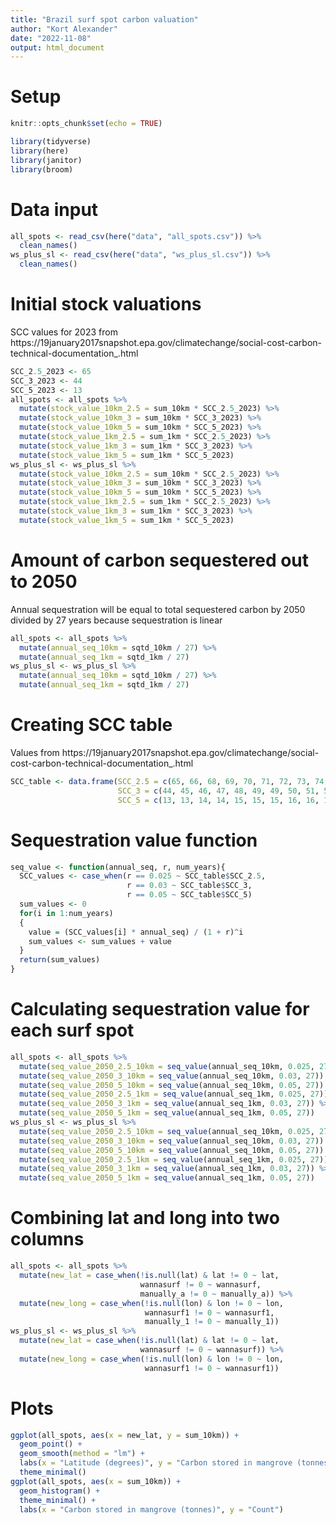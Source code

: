 ```yaml
---
title: "Brazil surf spot carbon valuation"
author: "Kort Alexander"
date: "2022-11-08"
output: html_document
---
```


# Setup

```r
knitr::opts_chunk$set(echo = TRUE)

library(tidyverse)
library(here)
library(janitor)
library(broom)
```

# Data input

```r
all_spots <- read_csv(here("data", "all_spots.csv")) %>% 
  clean_names()
ws_plus_sl <- read_csv(here("data", "ws_plus_sl.csv")) %>% 
  clean_names()
```

# Initial stock valuations

SCC values for 2023 from https://19january2017snapshot.epa.gov/climatechange/social-cost-carbon-technical-documentation_.html 

```r
SCC_2.5_2023 <- 65
SCC_3_2023 <- 44
SCC_5_2023 <- 13
all_spots <- all_spots %>% 
  mutate(stock_value_10km_2.5 = sum_10km * SCC_2.5_2023) %>% 
  mutate(stock_value_10km_3 = sum_10km * SCC_3_2023) %>% 
  mutate(stock_value_10km_5 = sum_10km * SCC_5_2023) %>% 
  mutate(stock_value_1km_2.5 = sum_1km * SCC_2.5_2023) %>% 
  mutate(stock_value_1km_3 = sum_1km * SCC_3_2023) %>% 
  mutate(stock_value_1km_5 = sum_1km * SCC_5_2023)
ws_plus_sl <- ws_plus_sl %>% 
  mutate(stock_value_10km_2.5 = sum_10km * SCC_2.5_2023) %>% 
  mutate(stock_value_10km_3 = sum_10km * SCC_3_2023) %>% 
  mutate(stock_value_10km_5 = sum_10km * SCC_5_2023) %>% 
  mutate(stock_value_1km_2.5 = sum_1km * SCC_2.5_2023) %>% 
  mutate(stock_value_1km_3 = sum_1km * SCC_3_2023) %>% 
  mutate(stock_value_1km_5 = sum_1km * SCC_5_2023)
```

# Amount of carbon sequestered out to 2050

Annual sequestration will be equal to total sequestered carbon by 2050 divided by 27 years because sequestration is linear

```r
all_spots <- all_spots %>% 
  mutate(annual_seq_10km = sqtd_10km / 27) %>% 
  mutate(annual_seq_1km = sqtd_1km / 27)
ws_plus_sl <- ws_plus_sl %>% 
  mutate(annual_seq_10km = sqtd_10km / 27) %>% 
  mutate(annual_seq_1km = sqtd_1km / 27)
```

# Creating SCC table

Values from https://19january2017snapshot.epa.gov/climatechange/social-cost-carbon-technical-documentation_.html

```r
SCC_table <- data.frame(SCC_2.5 = c(65, 66, 68, 69, 70, 71, 72, 73, 74, 75, 76, 77, 78, 79, 81, 82, 83, 84, 85, 86, 87, 88, 89, 90, 92, 93, 94, 95),
                        SCC_3 = c(44, 45, 46, 47, 48, 49, 49, 50, 51, 52, 53, 54, 55, 56, 57, 58, 59, 60, 61, 61, 62, 63, 64, 65, 66, 67, 68, 69),
                        SCC_5 = c(13, 13, 14, 14, 15, 15, 15, 16, 16, 17, 17, 18, 18, 19, 19, 20, 20, 21, 21, 22, 22, 23, 23, 24, 24, 25, 25, 26))
```

# Sequestration value function

```r
seq_value <- function(annual_seq, r, num_years){
  SCC_values <- case_when(r == 0.025 ~ SCC_table$SCC_2.5,
                          r == 0.03 ~ SCC_table$SCC_3,
                          r == 0.05 ~ SCC_table$SCC_5)
  sum_values <- 0
  for(i in 1:num_years)
  {
    value = (SCC_values[i] * annual_seq) / (1 + r)^i
    sum_values <- sum_values + value
  }
  return(sum_values)
}
```

# Calculating sequestration value for each surf spot

```r
all_spots <- all_spots %>% 
  mutate(seq_value_2050_2.5_10km = seq_value(annual_seq_10km, 0.025, 27)) %>% 
  mutate(seq_value_2050_3_10km = seq_value(annual_seq_10km, 0.03, 27)) %>% 
  mutate(seq_value_2050_5_10km = seq_value(annual_seq_10km, 0.05, 27)) %>% 
  mutate(seq_value_2050_2.5_1km = seq_value(annual_seq_1km, 0.025, 27)) %>% 
  mutate(seq_value_2050_3_1km = seq_value(annual_seq_1km, 0.03, 27)) %>% 
  mutate(seq_value_2050_5_1km = seq_value(annual_seq_1km, 0.05, 27))
ws_plus_sl <- ws_plus_sl %>% 
  mutate(seq_value_2050_2.5_10km = seq_value(annual_seq_10km, 0.025, 27)) %>% 
  mutate(seq_value_2050_3_10km = seq_value(annual_seq_10km, 0.03, 27)) %>% 
  mutate(seq_value_2050_5_10km = seq_value(annual_seq_10km, 0.05, 27)) %>% 
  mutate(seq_value_2050_2.5_1km = seq_value(annual_seq_1km, 0.025, 27)) %>% 
  mutate(seq_value_2050_3_1km = seq_value(annual_seq_1km, 0.03, 27)) %>% 
  mutate(seq_value_2050_5_1km = seq_value(annual_seq_1km, 0.05, 27))
```

# Combining lat and long into two columns

```r
all_spots <- all_spots %>% 
  mutate(new_lat = case_when(!is.null(lat) & lat != 0 ~ lat,
                             wannasurf != 0 ~ wannasurf,
                             manually_a != 0 ~ manually_a)) %>% 
  mutate(new_long = case_when(!is.null(lon) & lon != 0 ~ lon,
                              wannasurf1 != 0 ~ wannasurf1,
                              manually_1 != 0 ~ manually_1))
ws_plus_sl <- ws_plus_sl %>% 
  mutate(new_lat = case_when(!is.null(lat) & lat != 0 ~ lat,
                             wannasurf != 0 ~ wannasurf)) %>% 
  mutate(new_long = case_when(!is.null(lon) & lon != 0 ~ lon,
                              wannasurf1 != 0 ~ wannasurf1))
```

# Plots

```r
ggplot(all_spots, aes(x = new_lat, y = sum_10km)) +
  geom_point() +
  geom_smooth(method = "lm") +
  labs(x = "Latitude (degrees)", y = "Carbon stored in mangrove (tonnes)", caption = "") +
  theme_minimal()
ggplot(all_spots, aes(x = sum_10km)) +
  geom_histogram() +
  theme_minimal() +
  labs(x = "Carbon stored in mangrove (tonnes)", y = "Count")
```

